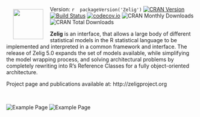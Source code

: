 <a href="http://zeligproject.org"><img src="images/zelig.png" align="left" height="80" vspace="8" hspace="18"></a>

<!--- Badges ----->
Version: `r  packageVersion('Zelig')`
[![CRAN Version](http://www.r-pkg.org/badges/version/Zelig)](http://cran.r-project.org/package=Zelig)
[![Build Status](https://travis-ci.org/christophergandrud/Zelig.svg?branch=master)](https://travis-ci.org/christophergandrud/Zelig)
[![codecov.io](https://codecov.io/github/IQSS/Zelig/coverage.svg?branch=pkgdown)](https://codecov.io/github/IQSS/Zelig/coverage.svg?branch=pkgdown)
![CRAN Monthly Downloads](http://cranlogs.r-pkg.org/badges/last-month/Zelig)
![CRAN Total Downloads](http://cranlogs.r-pkg.org/badges/grand-total/Zelig)

**Zelig** is an interface, that allows a large body of different statistical models in the R statistical language to be implemented and interpreted in a common framework and interface.  The release of Zelig 5.0 expands the set of models available, while simplifying the model wrapping process, and solving architectural problems by completely rewriting into R’s Reference Classes for a fully object-oriented architecture.


Project page and publications available at:
http://zeligproject.org

<br>

![Example Page](images/gr1.png)
![Example Page](images/gr3.png)
